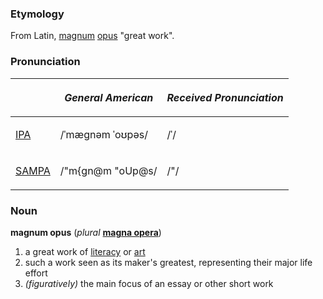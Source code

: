 ===Etymology===
From Latin, [[magnum]] [[opus]] "great work". 

===Pronunciation===
{| border=1 cellpadding=5
! !! ''General American'' !! ''Received Pronunciation''
|-
| [[w:IPA|IPA]] || /ˈmæɡnəm ˈoʊpəs/ || /ˈ/
|-
| [[w:SAMPA|SAMPA]] || /"m{gn@m "oUp@s/ || /"/
|}

===Noun===
'''magnum opus''' (''plural'' '''[[magna opera]]''')
#a great work of [[literacy]] or [[art]]
#such a work seen as its maker's greatest, representing their major life effort
#''(figuratively)'' the main focus of an essay or other short work